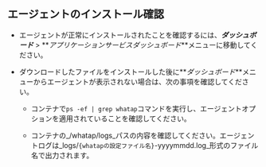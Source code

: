 ## エージェントのインストール確認

- エージェントが正常にインストールされたことを確認するには、**_ダッシュボード_** > **_アプリケーションサービスダッシュボード_**メニューに移動してください。

- ダウンロードしたファイルをインストールした後に**_ダッシュボード_**メニューからエージェントが表示されない場合は、次の事項を確認してください。

  - コンテナで`ps -ef | grep whatap`コマンドを実行し、エージェントオプションを適用されていることを確認してください。

  - コンテナの_/whatap/logs_パスの内容を確認してください。エージェントログは_logs/`{whatapの設定ファイル名}`-yyyymmdd.log_形式のファイル名で出力されます。
